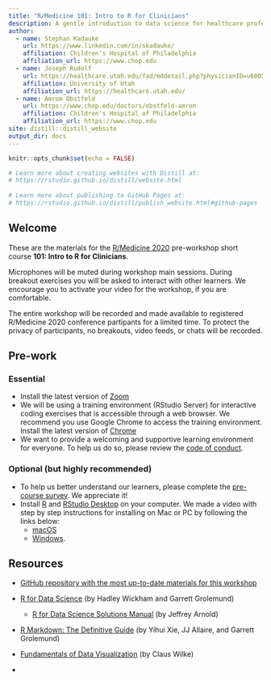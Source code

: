 ```yaml
---
title: "R/Medicine 101: Intro to R for Clinicians"
description: A gentle introduction to data science for healthcare professionals and clinical researchers.
author:
  - name: Stephan Kadauke
    url: https://www.linkedin.com/in/skadauke/
    affiliation: Children's Hospital of Philadelphia
    affiliation_url: https://www.chop.edu
  - name: Joseph Rudolf
    url: https://healthcare.utah.edu/fad/mddetail.php?physicianID=u6005682&name=joseph-w-rudolf
    affiliation: University of Utah
    affiliation_url: https://healthcare.utah.edu/
  - name: Amrom Obstfeld
    url: https://www.chop.edu/doctors/obstfeld-amron
    affiliation: Children's Hospital of Philadelphia
    affiliation_url: https://www.chop.edu
site: distill::distill_website
output_dir: docs
---
```


```r
knitr::opts_chunk$set(echo = FALSE)

# Learn more about creating websites with Distill at:
# https://rstudio.github.io/distill/website.html
 
# Learn more about publishing to GitHub Pages at:
# https://rstudio.github.io/distill/publish_website.html#github-pages

```

## Welcome

These are the materials for the [R/Medicine 2020](https://www.r-medicine.com) pre-workshop short course **101: Intro to R for Clinicians**. 

Microphones will be muted during workshop main sessions. During breakout exercises you will be asked to interact with other learners. We encourage you to activate your video for the workshop, if you are comfortable.

The entire workshop will be recorded and made available to registered R/Medicine 2020 conference partipants for a limited time. To protect the privacy of participants, no breakouts, video feeds, or chats will be recorded.

## Pre-work

### Essential

- Install the latest version of [Zoom](https://zoom.us/download)
- We will be using a training environment (RStudio Server) for interactive coding exercises that is accessible through a web browser. We recommend you use Google Chrome to access the training environment. Install the latest version of [Chrome](https://www.google.com/chrome/)
- We want to provide a welcoming and supportive learning environment for everyone. To help us do so, please review the [code of conduct](https://events.linuxfoundation.org/r-medicine/attend/code-of-conduct/). 

### Optional (but highly recommended)

- To help us better understand our learners, please complete the [pre-course survey](https://bit.ly/rmed2020-101-pre). We appreciate it!
- Install [R](https://cloud.r-project.org/) and [RStudio Desktop](https://rstudio.com/products/rstudio/download/) on your computer. We made a video with step by step instructions for installing on Mac or PC by following the links below:
  - [macOS](https://www.youtube.com/watch?v=GM88tYlEy_g)
  - [Windows](https://www.youtube.com/watch?v=JRKmZK5-6aE).

## Resources

- [GitHub repository with the most up-to-date materials for this workshop](https://github.com/skadauke/intro-to-r-for-clinicians-rmed2020)
- [R for Data Science](https://r4ds.had.co.nz/) (by Hadley Wickham and Garrett Grolemund)
  - [R for Data Science Solutions Manual](https://jrnold.github.io/r4ds-exercise-solutions/) (by Jeffrey Arnold)
- [R Markdown: The Definitive Guide](https://bookdown.org/yihui/rmarkdown/) (by Yihui Xie, JJ Allaire, and Garrett Grolemund)
- [Fundamentals of Data Visualization](https://clauswilke.com/dataviz/) (by Claus Wilke)

- 

